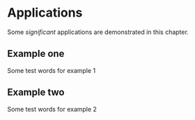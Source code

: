 # Applications

Some _significant_ applications are demonstrated in this chapter.

## Example one

Some test words for example 1

## Example two

Some test words for example 2
